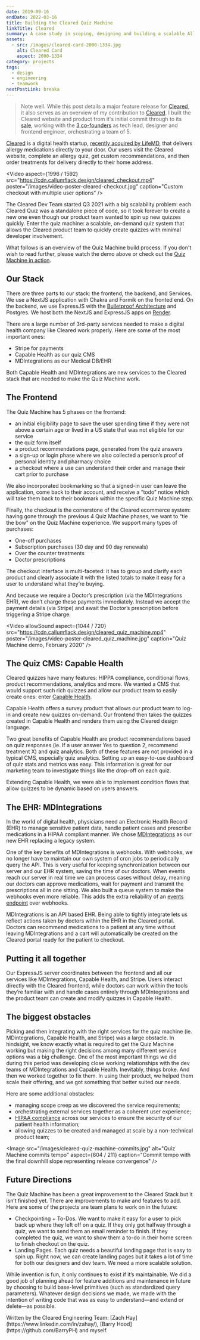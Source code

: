 ```yaml
---
date: 2019-09-16
endDate: 2022-03-16
title: Building the Cleared Quiz Machine
linkTitle: Cleared
summary: A case study in scoping, designing and building a scalable Allergy Diagnosis Quiz system for Cleared, a digital healthcare platform I've been working with.
assets:
  - src: /images/cleared-card-2000-1334.jpg
    alt: Cleared Card
    aspect: 2000-1334
category: projects
tags:
  - design
  - engineering
  - teamwork
nextPostLink: breaka
---
```


> Note well. While this post details a major feature release for [Cleared](https://www.getcleared.com), it also serves as an overview of my contribution to [Cleared](https://www.getcleared.com). I built the Cleared website and product from it's initial commit through to its [sale](https://www.crunchbase.com/acquisition/femd-acquires-cleared--a1f894e0), working with the [3 co-founders](https://www.crunchbase.com/organization/cleared) as tech lead, designer and frontend engineer, orchestrating a team of 5.

[Cleared](https://www.getcleared.com) is a digital health startup, [recently acquired by LifeMD](https://www.globenewswire.com/news-release/2022/01/12/2365613/6480/en/LifeMD-Expands-Patient-Offerings-by-Acquiring-Leading-Allergy-Telehealth-Platform.html), that delivers allergy medications directly to your door. Our users visit the Cleared website, complete an allergy quiz, get custom recommendations, and then order treatments for delivery directly to their home address.

<Video
  aspect={1996 / 1592}
  src="https://cdn.callumflack.design/cleared_checkout.mp4"
  poster="/images/video-poster-cleared-checkout.jpg"
  caption="Custom checkout with multiple user options"
/>

The Cleared Dev Team started Q3 2021 with a big scalability problem: each Cleared Quiz was a standalone piece of code, so it took forever to create a new one even though our product team wanted to spin up new quizzes quickly. Enter the quiz machine: a scalable, on-demand quiz system that allows the Cleared product team to quickly create quizzes with minimal developer involvement.

What follows is an overview of the Quiz Machine build process. If you don't wish to read further, please watch the demo above or check out the [Quiz Machine in action](https://portal.getcleared.com/start/environmental-allergy-quiz).

## Our Stack

There are three parts to our stack: the frontend, the backend, and Services. We use a NextJS application with Chakra and Formik on the fronted end. On the backend, we use ExpressJS with the [Bulletproof Architecture](https://softwareontheroad.com/ideal-nodejs-project-structure/) and Postgres. We host both the NextJS and ExpressJS apps on [Render](https://render.com/).

There are a large number of 3rd-party services needed to make a digital health company like Cleared work properly. Here are some of the most important ones:

- Stripe for payments
- Capable Health as our quiz CMS
- MDIntegrations as our Medical DB/EHR

Both Capable Health and MDIntegrations are new services to the Cleared stack that are needed to make the Quiz Machine work.

## The Frontend

The Quiz Machine has 5 phases on the frontend:

- an initial eligibility page to save the user spending time if they were not above a certain age or lived in a US state that was not eligible for our service
- the quiz form itself
- a product recommendations page, generated from the quiz answers
- a sign-up or login phase where we also collected a person’s proof of personal identity and pharmacy choice
- a checkout where a use can understand their order and manage their cart prior to purchase

We also incorporated bookmarking so that a signed-in user can leave the application, come back to their account, and receive a “todo” notice which will take them back to their bookmark within the specific Quiz Machine step.

Finally, the checkout is the cornerstone of the Cleared ecommerce system: having gone through the previous 4 Quiz Machine phases, we want to “tie the bow” on the Quiz Machine experience. We support many types of purchases:

- One-off purchases
- Subscription purchases (30 day and 90 day renewals)
- Over the counter treatments
- Doctor prescriptions

The checkout interface is multi-faceted: it has to group and clarify each product and clearly associate it with the listed totals to make it easy for a user to understand what they’re buying.

And because we require a Doctor’s prescription (via the MDIntegrations EHR), we don’t charge these payments immediately. Instead we accept the payment details (via Stripe) and await the Doctor’s prescription before triggering a Stripe charge.

<Video
  allowSound
  aspect={1044 / 720}
  src="https://cdn.callumflack.design/cleared_quiz_machine.mp4"
  poster="/images/video-poster-cleared_quiz_machine.jpg"
  caption="Quiz Machine demo, February 2020"
/>

## The Quiz CMS: Capable Health

Cleared quizzes have many features: HIPPA compliance, conditional flows, product recommendations, analytics and more. We wanted a CMS that would support such rich quizzes and allow our product team to easily create ones: enter [Capable Health](https://capablehealth.com/).

Capable Health offers a survey product that allows our product team to log-in and create new quizzes on-demand. Our frontend then takes the quizzes created in Capable Health and renders them using the Cleared design language.

Two great benefits of Capable Health are product recommendations based on quiz responses (ie. If a user answer Yes to question 2, recommend treatment X) and quiz analytics. Both of these features are not provided in a typical CMS, especially quiz analytics. Setting up an easy-to-use dashboard of quiz stats and metrics was easy. This information is great for our marketing team to investigate things like the drop-off on each quiz.

Extending Capable Health, we were able to implement condition flows that allow quizzes to be dynamic based on users answers.

## The EHR: MDIntegrations

In the world of digital health, physicians need an Electronic Health Record (EHR) to manage sensitive patient data, handle patient cases and prescribe medications in a HIPAA compliant manner. We chose [MDIntegrations](https://mdintegrations.com/) as our new EHR replacing a legacy system.

One of the key benefits of MDIntegrations is webhooks. With webhooks, we no longer have to maintain our own system of cron jobs to periodically query the API. This is very useful for keeping synchronization between our server and our EHR system, saving the time of our doctors. When events reach our server in real time we can process cases without delay, meaning our doctors can approve medications, wait for payment and transmit the prescriptions all in one sitting. We also built a queue system to make the webhooks even more reliable. This adds the extra reliability of an [events endpoint](https://blog.sequin.io/events-not-webhooks) over webhooks.

MDIntegrations is an API based EHR. Being able to tightly integrate lets us reflect actions taken by doctors within the EHR in the Cleared portal. Doctors can recommend medications to a patient at any time without leaving MDIntegrations and a cart will automatically be created on the Cleared portal ready for the patient to checkout.

## Putting it all together

Our ExpressJS server coordinates between the frontend and all our services like MDIntegrations, Capable Health, and Stripe. Users interact directly with the Cleared frontend, while doctors can work within the tools they’re familiar with and handle cases entirely through MDIntegrations and the product team can create and modify quizzes in Capable Health.

## The biggest obstacles

Picking and then integrating with the right services for the quiz machine (ie. MDintegrations, Capable Health, and Stripe) was a large obstacle. In hindsight, we know exactly what is required to get the Quiz Machine working but making the right decisions among many different service options was a big challenge. One of the most important things we did during this period was developing close working relationships with the dev teams of MDIntegrations and Capable Health. Inevitably, things broke. And then we worked together to fix them. In using their product, we helped them scale their offering, and we got something that better suited our needs.

Here are some additional obstacles:

- managing scope creep as we discovered the service requirements;
- orchestrating external services together as a coherent user experience;
- [HIPAA compliance](https://www.hhs.gov/hipaa/for-professionals/security/laws-regulations/index.html) across our services to ensure the security of our patient health information;
- allowing quizzes to be created and managed at scale by a non-technical product team;

<Image
  src="/images/cleared-quiz-machine-commits.jpg"
  alt="Quiz Machine commits tempo"
  aspect={804 / 211}
  caption="Commit tempo with the final downhill slope representing release convergence"
/>

## Future Directions

The Quiz Machine has been a great improvement to the Cleared Stack but it isn’t finished yet. There are improvements to make and features to add. Here are some of the projects are team plans to work on in the future:

- Checkpointing + To-Dos. We want to make it easy for a user to pick back up where they left off on a quiz. If they only got halfway through a quiz, we want to send them an email reminder to finish. If they completed the quiz, we want to show them a to-do in their home screen to finish checkout on the quiz.
- Landing Pages. Each quiz needs a beautiful landing page that is easy to spin up. Right now, we can create landing pages but it takes a lot of time for both our designers and dev team. We need a more scalable solution.

While invention is fun, it only continues to exist if it’s maintainable. We did a good job of planning ahead for feature additions and maintenance in future by choosing to build base-level primitives (such as standardized query parameters). Whatever design decisions we made, we made with the intention of writing code that was as easy to understand—and extend or delete—as possible.

<Note>
  Written by the Cleared Engineering Team: [Zach
  Hay](https://www.linkedin.com/in/zahay/), [Barry
  Hood](https://github.com/BarryPH) and myself.
</Note>
